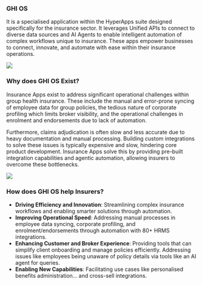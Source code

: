 ### GHI OS

It is a specialised application within the HyperApps suite designed specifically for the insurance sector. It leverages Unified APIs to connect to diverse data sources and AI Agents to enable intelligent automation of complex workflows unique to insurance. These apps empower businesses to connect, innovate, and automate with ease within their insurance operations.  

 <Frame> <img src="/images/ghios.png"/> </Frame>

### Why does GHI OS Exist?
Insurance Apps exist to address significant operational challenges within group health insurance. These include the manual and error-prone syncing of employee data for group policies, the tedious nature of corporate profiling which limits broker visibility, and the operational challenges in enrolment and endorsements due to lack of automation.  

Furthermore, claims adjudication is often slow and less accurate due to heavy documentation and manual processing. Building custom integrations to solve these issues is typically expensive and slow, hindering core product development. Insurance Apps solve this by providing pre-built integration capabilities and agentic automation, allowing insurers to overcome these bottlenecks.  

<Frame> <img src="/images/ghios2.png"/> </Frame>

### How does GHI OS help Insurers?
- **Driving Efficiency and Innovation**: Streamlining complex insurance workflows and enabling smarter solutions through automation.
- **Improving Operational Speed**: Addressing manual processes in employee data syncing, corporate profiling, and enrolment/endorsements through automation with 80+ HRMS integrations.
- **Enhancing Customer and Broker Experience**: Providing tools that can simplify client onboarding and manage policies efficiently. Addressing issues like employees being unaware of policy details via tools like an AI agent for queries.
- **Enabling New Capabilities**: Facilitating use cases like personalised benefits administration... and cross-sell integrations.
